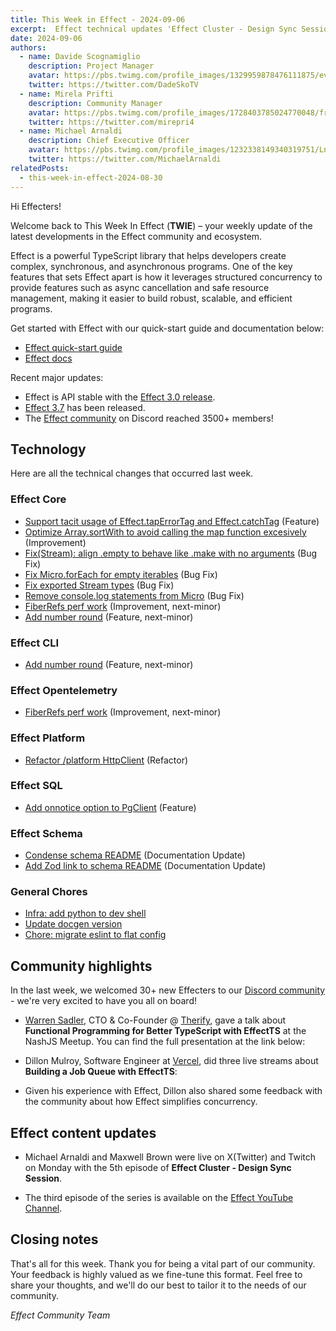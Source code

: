 ```yaml
---
title: This Week in Effect - 2024-09-06
excerpt:  Effect technical updates 'Effect Cluster - Design Sync Session ep. 5' by Michael Arnaldi and Maxwell Brown.
date: 2024-09-06
authors:
  - name: Davide Scognamiglio
    description: Project Manager
    avatar: https://pbs.twimg.com/profile_images/1329959878476111875/evHG8VX6_400x400.jpg
    twitter: https://twitter.com/DadeSkoTV
  - name: Mirela Prifti
    description: Community Manager
    avatar: https://pbs.twimg.com/profile_images/1728403785024770048/frKphayT_400x400.jpg
    twitter: https://twitter.com/mirepri4
  - name: Michael Arnaldi
    description: Chief Executive Officer
    avatar: https://pbs.twimg.com/profile_images/1232338149340319751/Ln9nNWyk_400x400.jpg
    twitter: https://twitter.com/MichaelArnaldi
relatedPosts:
  - this-week-in-effect-2024-08-30
---
```


Hi Effecters! 

Welcome back to This Week In Effect (**TWIE**) – your weekly update of the latest developments in the Effect community and ecosystem.

Effect is a powerful TypeScript library that helps developers create complex, synchronous, and asynchronous programs. One of the key features that sets Effect apart is how it leverages structured concurrency to provide features such as async cancellation and safe resource management, making it easier to build robust, scalable, and efficient programs.

Get started with Effect with our quick-start guide and documentation below:

- [Effect quick-start guide](/docs/quickstart)
- [Effect docs](/docs/introduction)

Recent major updates:

- Effect is API stable with the [Effect 3.0 release](https://effect.website/blog/effect-3.0).
- [Effect 3.7](https://effect.website/blog/effect-3.7) has been released.
- The [Effect community](https://discord.gg/effect-ts) on Discord reached 3500+ members!


## Technology

Here are all the technical changes that occurred last week.

### Effect Core
+ [Support tacit usage of Effect.tapErrorTag and Effect.catchTag](https://github.com/Effect-TS/effect/pull/3516) (Feature)
+ [Optimize Array.sortWith to avoid calling the map function excesively](https://github.com/Effect-TS/effect/pull/3536) (Improvement)
+ [Fix(Stream): align .empty to behave like .make with no arguments](https://github.com/Effect-TS/effect/pull/3543) (Bug Fix)
+ [Fix Micro.forEach for empty iterables](https://github.com/Effect-TS/effect/pull/3545) (Bug Fix)
+ [Fix exported Stream types](https://github.com/Effect-TS/effect/pull/3546) (Bug Fix)
+ [Remove console.log statements from Micro](https://github.com/Effect-TS/effect/pull/3548) (Bug Fix)
+ [FiberRefs perf work](https://github.com/Effect-TS/effect/pull/3518) (Improvement, next-minor)
+ [Add number round](https://github.com/Effect-TS/effect/pull/3533) (Feature, next-minor)

### Effect CLI
+ [Add number round](https://github.com/Effect-TS/effect/pull/3533) (Feature, next-minor)

### Effect Opentelemetry
+ [FiberRefs perf work](https://github.com/Effect-TS/effect/pull/3518) (Improvement, next-minor)

### Effect Platform
+ [Refactor /platform HttpClient](https://github.com/Effect-TS/effect/pull/3537) (Refactor)

### Effect SQL
+ [Add onnotice option to PgClient](https://github.com/Effect-TS/effect/pull/3529) (Feature)

### Effect Schema
+ [Condense schema README](https://github.com/Effect-TS/effect/pull/3534) (Documentation Update)
+ [Add Zod link to schema README](https://github.com/Effect-TS/effect/pull/3538) (Documentation Update)

### General Chores
+ [Infra: add python to dev shell](https://github.com/Effect-TS/effect/pull/3531)
+ [Update docgen version](https://github.com/Effect-TS/effect/pull/3539)
+ [Chore: migrate eslint to flat config](https://github.com/Effect-TS/effect/pull/3528)

## Community highlights

In the last week, we welcomed 30+ new Effecters to our [Discord community](https://discord.gg/effect-ts) - we're very excited to have you all on board! 

+ [Warren Sadler](https://x.com/WarrenTherify), CTO & Co-Founder @ [Therify](https://x.com/Therify), gave a talk about **Functional Programming for Better TypeScript with EffectTS** at the NashJS Meetup. You can find the full presentation at the link below:
 <YouTube url="https://www.youtube.com/embed/dmfeCrokKOw?si=8c1qR_XydkD6T5qc" />

+ Dillon Mulroy, Software Engineer at [Vercel](https://vercel.com), did three live streams about **Building a Job Queue with EffectTS**:
<TwitchPlayerNonInteractive video="2241459740" />

+ Given his experience with Effect, Dillon also shared some feedback with the community about how Effect simplifies concurrency.
<Tweet id="1830814038575431734" />

## Effect content updates

+ Michael Arnaldi and Maxwell Brown were live on X(Twitter) and Twitch on Monday with the 5th episode of **Effect Cluster - Design Sync Session**.
<Tweet id="1830612060461482030" />

+ The third episode of the series is available on the [Effect YouTube Channel](https://www.youtube.com/@effect-ts).
<YouTube url="https://www.youtube.com/embed/9lC1vOIYq4w?si=-tyoafwj5MsjMsZ8" />

## Closing notes

That's all for this week. Thank you for being a vital part of our community. Your feedback is highly valued as we fine-tune this format. Feel free to share your thoughts, and we'll do our best to tailor it to the needs of our community.

_Effect Community Team_
